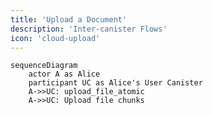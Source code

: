 ```yaml
---
title: 'Upload a Document'
description: 'Inter-canister Flows'
icon: 'cloud-upload'
---
```

```mermaid
sequenceDiagram
    actor A as Alice
    participant UC as Alice's User Canister
    A->>UC: upload_file_atomic
    A->>UC: Upload file chunks

```